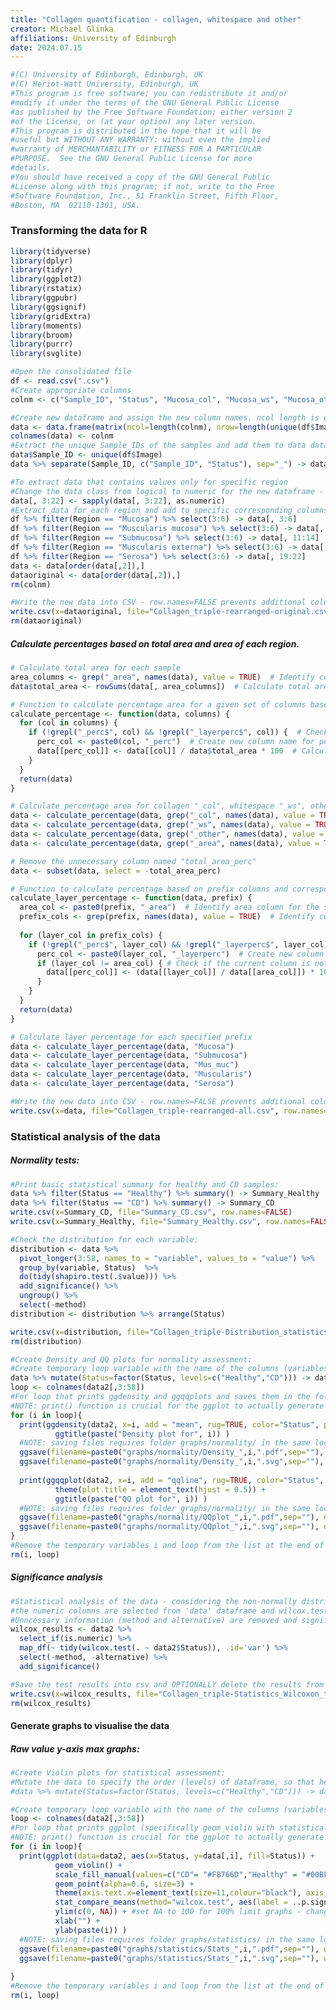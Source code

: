 ```yaml
---
title: "Collagen quantification - collagen, whitespace and other"
creator: Michael Glinka
affiliations: University of Edinburgh
date: 2024.07.15
---
```


```r
#(C) University of Edinburgh, Edinburgh, UK
#(C) Heriot-Watt University, Edinburgh, UK
#This program is free software; you can redistribute it and/or
#modify it under the terms of the GNU General Public License
#as published by the Free Software Foundation; either version 2
#of the License, or (at your option) any later version.
#This program is distributed in the hope that it will be
#useful but WITHOUT ANY WARRANTY; without even the implied
#warranty of MERCHANTABILITY or FITNESS FOR A PARTICULAR
#PURPOSE.  See the GNU General Public License for more
#details.
#You should have received a copy of the GNU General Public
#License along with this program; if not, write to the Free
#Software Foundation, Inc., 51 Franklin Street, Fifth Floor,
#Boston, MA  02110-1301, USA.
```

### Transforming the data for R
```r
library(tidyverse)
library(dplyr)
library(tidyr)
library(ggplot2)
library(rstatix)
library(ggpubr)
library(ggsignif)
library(gridExtra)
library(moments)
library(broom)
library(purrr)
library(svglite)
```

```r
#Open the consolidated file
df <- read.csv(".csv")
#Create appropriate columns
colnm <- c("Sample_ID", "Status", "Mucosa_col", "Mucosa_ws", "Mucosa_other", "Mucosa_area", "Mus_muc_col", "Mus_muc_ws", "Mus_muc_other", "Mus_muc_area", "Submucosa_col", "Submucosa_ws", "Submucosa_other", "Submucosa_area", "Muscularis_col","Muscularis_ws", "Muscularis_other", "Muscularis_area", "Serosa_col","Serosa_ws", "Serosa_other", "Serosa_area")
```

```r
#Create new dataframe and assign the new column names. ncol length is equal to the number of terms in the colnm and nrow is set to the number of unique Sample IDs in Image column
data <- data.frame(matrix(ncol=length(colnm), nrow=length(unique(df$Image))))
colnames(data) <- colnm
#Extract the unique Sample_IDs of the samples and add them to data dataframe. Put the health status in Status column
data$Sample_ID <- unique(df$Image)
data %>% separate(Sample_ID, c("Sample_ID", "Status"), sep="_") -> data

```

```r
#To extract data that contains values only for specific region
#Change the data class from logical to numeric for the new dataframe - necessary for filter() and select() in next step
data[, 3:22] <- sapply(data[, 3:22], as.numeric)
#Extract data for each region and add to specific corresponding columns
df %>% filter(Region == "Mucosa") %>% select(3:6) -> data[, 3:6]
df %>% filter(Region == "Muscularis mucosa") %>% select(3:6) -> data[, 7:10]
df %>% filter(Region == "Submucosa") %>% select(3:6) -> data[, 11:14] 
df %>% filter(Region == "Muscularis externa") %>% select(3:6) -> data[, 15:18] 
df %>% filter(Region == "Serosa") %>% select(3:6) -> data[, 19:22]
data <- data[order(data[,2]),]
dataoriginal <- data[order(data[,2]),]
rm(colnm)
```

```r
#Write the new data into CSV - row.names=FALSE prevents additional column from being created with row index values
write.csv(x=dataoriginal, file="Collagen_triple-rearranged-original.csv", row.names=FALSE)
rm(dataoriginal)
```

##### Calculate percentages based on total area and area of each region.
```r
# Calculate total area for each sample
area_columns <- grep("_area", names(data), value = TRUE)  # Identify columns with "_area" suffix
data$total_area <- rowSums(data[, area_columns])  # Calculate total area by summing values in "_area" columns

# Function to calculate percentage area for a given set of columns based on total area
calculate_percentage <- function(data, columns) {
  for (col in columns) {
    if (!grepl("_perc$", col) && !grepl("_layerperc$", col)) {  # Check if column name doesn't end with "_perc" or "_layerperc"
      perc_col <- paste0(col, "_perc")  # Create new column name for percentage
      data[[perc_col]] <- data[[col]] / data$total_area * 100  # Calculate percentage area and assign to new column
    }
  }
  return(data)
}

# Calculate percentage area for collagen "_col", whitespace "_ws", other "_other", and area "_area" 
data <- calculate_percentage(data, grep("_col", names(data), value = TRUE))  # Calculate percentage for columns with "_col" suffix
data <- calculate_percentage(data, grep("_ws", names(data), value = TRUE))  # Calculate percentage for columns with "_ws" suffix
data <- calculate_percentage(data, grep("_other", names(data), value = TRUE))  # Calculate percentage for columns with "_other" suffix
data <- calculate_percentage(data, grep("_area", names(data), value = TRUE))  # Calculate percentage for columns with "_area" suffix

# Remove the unnecessary column named "total_area_perc"
data <- subset(data, select = -total_area_perc)

# Function to calculate percentage based on prefix columns and corresponding area column
calculate_layer_percentage <- function(data, prefix) {
  area_col <- paste0(prefix, "_area")  # Identify area column for the specified prefix
  prefix_cols <- grep(prefix, names(data), value = TRUE)  # Identify columns with specified prefix
  
  for (layer_col in prefix_cols) {
    if (!grepl("_perc$", layer_col) && !grepl("_layerperc$", layer_col)) {  # Check if column name doesn't end with "_perc" or "_layerperc"
      perc_col <- paste0(layer_col, "_layerperc")  # Create new column name for layer percentage
      if (layer_col != area_col) { # Check if the current column is not the area column itself
        data[[perc_col]] <- (data[[layer_col]] / data[[area_col]]) * 100  # Calculate layer percentage and assign to new column
      }
    }
  }
  return(data)
}

# Calculate layer percentage for each specified prefix
data <- calculate_layer_percentage(data, "Mucosa")
data <- calculate_layer_percentage(data, "Submucosa")
data <- calculate_layer_percentage(data, "Mus_muc")
data <- calculate_layer_percentage(data, "Muscularis")
data <- calculate_layer_percentage(data, "Serosa")

```

```r
#Write the new data into CSV - row.names=FALSE prevents additional column from being created with row index values
write.csv(x=data, file="Collagen_triple-rearranged-all.csv", row.names=FALSE)
```


### Statistical analysis of the data

##### Normality tests:
```r
#Print basic statistical summary for healthy and CD samples:
data %>% filter(Status == "Healthy") %>% summary() -> Summary_Healthy
data %>% filter(Status == "CD") %>% summary() -> Summary_CD
write.csv(x=Summary_CD, file="Summary_CD.csv", row.names=FALSE)
write.csv(x=Summary_Healthy, file="Summary_Healthy.csv", row.names=FALSE)
```

```r
#Check the distribution for each variable:
distribution <- data %>% 
  pivot_longer(3:58, names_to = "variable", values_to = "value") %>% 
  group_by(variable, Status)  %>% 
  do(tidy(shapiro.test(.$value))) %>% 
  add_significance() %>%
  ungroup() %>% 
  select(-method)
distribution <- distribution %>% arrange(Status)

write.csv(x=distribution, file="Collagen_triple-Distribution_statistics.csv", row.names=FALSE)
rm(distribution)
```

```r
#Create Density and QQ plots for normality assessment:
#Create temporary loop variable with the name of the columns (variables) that we are interested in mapping
data %>% mutate(Status=factor(Status, levels=c("Healthy","CD"))) -> data2
loop <- colnames(data2[,3:58])
#For loop that prints ggdensity and ggqqplots and saves them in the folder.
#NOTE: print() function is crucial for the ggplot to actually generate the plots.
for (i in loop){
  print(ggdensity(data2, x=i, add = "mean", rug=TRUE, color="Status", palette = c("#F8766D", "#00AFBB"), ylab="Density", xlab="") +           theme(plot.title = element_text(hjust = 0.5)) + 
          ggtitle(paste("Density plot for", i)) )
  #NOTE: saving files requires folder graphs/normality/ in the same location as the .rmd file.
  ggsave(filename=paste0("graphs/normality/Density_",i,".pdf",sep=""), device="pdf", dpi=300) #Here set your destination output folders
  ggsave(filename=paste0("graphs/normality/Density_",i,".svg",sep=""), device="svg", dpi=300) #Here set your destination output folders
    
  print(ggqqplot(data2, x=i, add = "qqline", rug=TRUE, color="Status", palette = c("#F8766D", "#00AFBB")) + 
          theme(plot.title = element_text(hjust = 0.5)) + 
          ggtitle(paste("QQ plot for", i)) )
  #NOTE: saving files requires folder graphs/normality/ in the same location as the .rmd file.
  ggsave(filename=paste0("graphs/normality/QQplot_",i,".pdf",sep=""), device="pdf", dpi=300) #Here set your destination output folders
  ggsave(filename=paste0("graphs/normality/QQplot_",i,".svg",sep=""), device="svg", dpi=300) #Here set your destination output folders
}
#Remove the temporary variables i and loop from the list at the end of the generating the graphs
rm(i, loop)
```


##### Significance analysis

```r
#Statistical analysis of the data - considering the non-normally distributed data, a non-parametric test will be used
#the numeric columns are selected from 'data' dataframe and wilcox.test is used on the selected numeric columns and then mapped as dataframe through map_df and tidied up.
#Unncessary information (method and alternative) are removed and significance added for easier visualisation
wilcox_results <- data2 %>% 
  select_if(is.numeric) %>% 
  map_df(~ tidy(wilcox.test(. ~ data2$Status)), .id='var') %>% 
  select(-method, -alternative) %>% 
  add_significance()
```

```r
#Save the test results into csv and OPTIONALLY delete the results from R
write.csv(x=wilcox_results, file="Collagen_triple-Statistics_Wilcoxon_test.csv", row.names=FALSE)
rm(wilcox_results)
```

#### Generate graphs to visualise the data
##### Raw value y-axis max graphs:
```r
#Create Violin plots for statistical assessment:
#Mutate the data to specify the order (levels) of dataframe, so that healthy is on the left and CD is on the right
#data %>% mutate(Status=factor(Status, levels=c("Healthy","CD"))) -> data2

#Create temporary loop variable with the name of the columns (variables) that we are interested in mapping
loop <- colnames(data2[,3:58])
#For loop that prints ggplot (specifically geom_violin with statistical analysis) and saves them in the folder.
#NOTE: print() function is crucial for the ggplot to actually generate the plots.
for (i in loop){
  print(ggplot(data=data2, aes(x=Status, y=data[,i], fill=Status)) +
          geom_violin() +
          scale_fill_manual(values=c("CD"= "#F8766D","Healthy" = "#00BFC4")) +
          geom_point(alpha=0.6, size=3) +
          theme(axis.text.x=element_text(size=11,colour="black"), axis.text.y=element_text(colour="black"),axis.title.y=element_text(size=16, colour="black"), legend.position="none") +
          stat_compare_means(method="wilcox.test", aes(label = ..p.signif..), size=7, label.x = 1.5, vjust=0.5) +
          ylim(c(0, NA)) + #set NA to 100 for 100% limit graphs - change output of ggsave though to not to overwrite previous results.
          xlab("") +
          ylab(paste(i)) )
  #NOTE: saving files requires folder graphs/statistics/ in the same location as the .rmd file.
  ggsave(filename=paste0("graphs/statistics/Stats_",i,".pdf",sep=""), width=4, device="pdf", dpi=300) #If Y limit was set to 100 for %, change folder otherwise overwrites.
  ggsave(filename=paste0("graphs/statistics/Stats_",i,".svg",sep=""), width=4, device="svg", dpi=300) #If Y limit was set to 100 for %, change folder otherwise overwrites.
    
}
#Remove the temporary variables i and loop from the list at the end of the generating the graphs
rm(i, loop)
```
